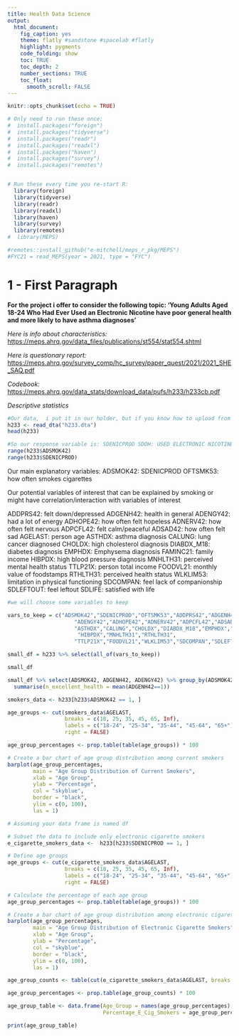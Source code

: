 ```yaml
---
title: Health Data Science
output:
  html_document:
    fig_caption: yes
    theme: flatly #sandstone #spacelab #flatly
    highlight: pygments
    code_folding: show
    toc: TRUE
    toc_depth: 2
    number_sections: TRUE
    toc_float:
      smooth_scroll: FALSE
---
```


```r
knitr::opts_chunk$set(echo = TRUE)
```

```r
# Only need to run these once:
#  install.packages("foreign")  
#  install.packages("tidyverse")
#  install.packages("readr")
#  install.packages("readxl")
#  install.packages("haven")
#  install.packages("survey")
#  install.packages("remotes")


# Run these every time you re-start R:
  library(foreign)
  library(tidyverse)
  library(readr)
  library(readxl)
  library(haven)
  library(survey)
  library(remotes)
#  library(MEPS)
```

```r
#remotes::install_github("e-mitchell/meps_r_pkg/MEPS")
#FYC21 = read_MEPS(year = 2021, type = "FYC")
```

# 1 - First Paragraph

**For the project i offer to consider the following topic: 'Young Adults Aged 18-24 Who Had Ever Used an Electronic Nicotine have poor general health and more likely to have asthma diagnoses'**

*Here is info about characteristics:* <https://meps.ahrq.gov/data_files/publications/st554/stat554.shtml>

*Here is questionary report:* <https://meps.ahrq.gov/survey_comp/hc_survey/paper_quest/2021/2021_SHE_SAQ.pdf>

*Codebook:* <https://meps.ahrq.gov/data_stats/download_data/pufs/h233/h233cb.pdf>

*Descriptive statistics*

```r
#Our data,  i put it in our holder, but if you know how to upload from github MEPS you can do it.
h233 <- read_dta("h233.dta")
head(h233)
```

```r
#So our response variable is: SDENICPROD SDOH: USED ELECTRONIC NICOTINE PROD and ADSMOK42 SAQ: CURRENTLY SMOKE
range(h233$ADSMOK42)
range(h233$SDENICPROD)

```

Our main explanatory variables: 
ADSMOK42: 
SDENICPROD
OFTSMK53: how often smokes cigarettes

Our potential variables of interest that can be explained by smoking
or might have correlation/interaction with variables of interest

ADDPRS42: felt down/depressed
ADGENH42: health in general
ADENGY42: had a lot of energy
ADHOPE42: how often felt hopeless
ADNERV42: how often felt nervous
ADPCFL42: felt calm/peaceful
ADSAD42: how often felt sad
AGELAST: person age
ASTHDX: asthma diagnosis
CALUNG: lung cancer diagnosed
CHOLDX: high cholesterol diagnosis
DIABDX_M18: diabetes diagnosis
EMPHDX: Emphysema diagnosis
FAMINC21: family income
HIBPDX: high blood pressure diagnosis
MNHLTH31: perceived mental health status
TTLP21X: person total income
FOODVL21: monthly value of foodstamps
RTHLTH31: perceived health status
WLKLIM53: limitation in physical functioning
SDCOMPAN: feel lack of companionship
SDLEFTOUT: feel leftout
SDLIFE: satisfied with life




```r
#we will choose some variables to keep

vars_to_keep = c("ADSMOK42","SDENICPROD","OFTSMK53","ADDPRS42","ADGENH42",
                     "ADENGY42","ADHOPE42","ADNERV42","ADPCFL42","ADSAD42","AGELAST",
                     "ASTHDX","CALUNG","CHOLDX","DIABDX_M18","EMPHDX","FAMINC21",
                      "HIBPDX","MNHLTH31","RTHLTH31",
                     "TTLP21X","FOODVL21","WLKLIM53","SDCOMPAN","SDLEFTOUT","SDLIFE")

small_df = h233 %>% select(all_of(vars_to_keep))

small_df

small_df %>% select(ADSMOK42, ADGENH42, ADENGY42) %>% group_by(ADSMOK42) %>%
  summarise(n_excellent_health = mean(ADGENH42==1))

```


```r
smokers_data <- h233[h233$ADSMOK42 == 1, ]

age_groups <- cut(smokers_data$AGELAST,
                  breaks = c(18, 25, 35, 45, 65, Inf),
                  labels = c("18-24", "25-34", "35-44", "45-64", "65+"),
                  right = FALSE)

age_group_percentages <- prop.table(table(age_groups)) * 100

# Create a bar chart of age group distribution among current smokers
barplot(age_group_percentages,
        main = "Age Group Distribution of Current Smokers",
        xlab = "Age Group",
        ylab = "Percentage",
        col = "skyblue",
        border = "black",
        ylim = c(0, 100),
        las = 1)
```


```r
# Assuming your data frame is named df

# Subset the data to include only electronic cigarette smokers
e_cigarette_smokers_data <-  h233[h233$SDENICPROD == 1, ]

# Define age groups
age_groups <- cut(e_cigarette_smokers_data$AGELAST,
                  breaks = c(18, 25, 35, 45, 65, Inf),
                  labels = c("18-24", "25-34", "35-44", "45-64", "65+"),
                  right = FALSE)

# Calculate the percentage of each age group
age_group_percentages <- prop.table(table(age_groups)) * 100

# Create a bar chart of age group distribution among electronic cigarette smokers
barplot(age_group_percentages,
        main = "Age Group Distribution of Electronic Cigarette Smokers",
        xlab = "Age Group",
        ylab = "Percentage",
        col = "skyblue",
        border = "black",
        ylim = c(0, 100),
        las = 1)

```


```r

age_group_counts <- table(cut(e_cigarette_smokers_data$AGELAST, breaks = c(18, 25, 35, 45, 65, Inf)))

age_group_percentages <- prop.table(age_group_counts) * 100

age_group_table <- data.frame(Age_Group = names(age_group_percentages),
                              Percentage_E_Cig_Smokers = age_group_percentages)

print(age_group_table)
```

